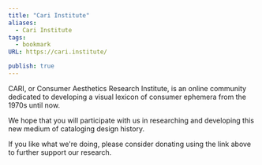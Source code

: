 ```yaml
---
title: "Cari Institute"
aliases:
  - Cari Institute
tags:
  - bookmark
URL: https://cari.institute/

publish: true
---
```



CARI, or Consumer Aesthetics Research Institute, is an online community dedicated to developing a visual lexicon of consumer ephemera from the 1970s until now.

We hope that you will participate with us in researching and developing this new medium of cataloging design history.

If you like what we're doing, please consider donating using the link above to further support our research.